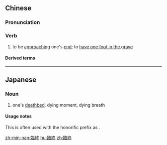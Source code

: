 {{also|临终}}
==Chinese==
{{zh-forms|s=临终}}

===Pronunciation===
{{zh-pron
|m=línzhōng
|c=lam4 zung1
|h=pfs=lìm-chûng
|mn=lîm-chiong
|cat=v
}}

===Verb===
{{zh-verb}}

# to be [[approaching]] one's [[end]]; to [[have one foot in the grave]]

====Derived terms====
{{zh-der|臨終關懷}}

----

==Japanese==
{{ja-kanjitab|りん|しゅう|k2=じゅう|yomi=o|r=y}}

===Noun===
{{ja-noun|りんじゅう}}

# one's [[deathbed]], dying moment, dying breath

====Usage notes====
This is often used with the honorific prefix {{l|ja|御-|tr=ご, go}} as {{l|ja|ご臨終}}.

[[zh-min-nan:臨終]]
[[hu:臨終]]
[[zh:臨終]]